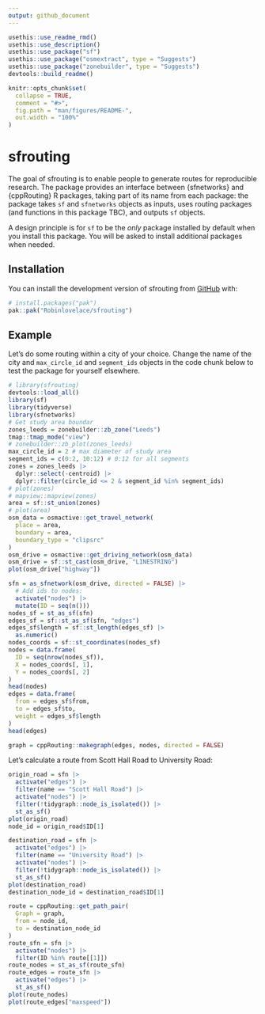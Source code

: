 ```yaml
---
output: github_document
---
```


<!-- README.md is generated from README.Rmd. Please edit that file -->

```r
usethis::use_readme_rmd()
usethis::use_description()
usethis::use_package("sf")
usethis::use_package("osmextract", type = "Suggests")
usethis::use_package("zonebuilder", type = "Suggests")
devtools::build_readme()
```

```r
knitr::opts_chunk$set(
  collapse = TRUE,
  comment = "#>",
  fig.path = "man/figures/README-",
  out.width = "100%"
)
```

# sfrouting

<!-- badges: start -->
<!-- badges: end -->

The goal of sfrouting is to enable people to generate routes for reproducible research.
The package provides an interface between {sfnetworks} and {cppRouting} R packages, taking part of its name from each package: the package takes `sf` and `sfnetworks` objects as inputs, uses routing packages (and functions in this package TBC), and outputs `sf` objects.

A design principle is for `sf` to be the *only* package installed by default when you install this package.
You will be asked to install additional packages when needed.

## Installation

You can install the development version of sfrouting from [GitHub](https://github.com/) with:

``` r
# install.packages("pak")
pak::pak("Robinlovelace/sfrouting")
```

## Example

Let's do some routing within a city of your choice.
Change the name of the city and `max_circle_id` and `segment_ids` objects in the code chunk below to test the package for yourself elsewhere.

```r
# library(sfrouting)
devtools::load_all()
library(sf)
library(tidyverse)
library(sfnetworks)
# Get study area boundar
zones_leeds = zonebuilder::zb_zone("Leeds")
tmap::tmap_mode("view")
# zonebuilder::zb_plot(zones_leeds)
max_circle_id = 2 # max diameter of study area
segment_ids = c(0:2, 10:12) # 0:12 for all segments
zones = zones_leeds |> 
  dplyr::select(-centroid) |> 
  dplyr::filter(circle_id <= 2 & segment_id %in% segment_ids)
# plot(zones)
# mapview::mapview(zones)
area = sf::st_union(zones)
# plot(area)
osm_data = osmactive::get_travel_network(
  place = area,
  boundary = area,
  boundary_type = "clipsrc"
)
osm_drive = osmactive::get_driving_network(osm_data)
osm_drive = sf::st_cast(osm_drive, "LINESTRING")
plot(osm_drive["highway"])
```

```r
sfn = as_sfnetwork(osm_drive, directed = FALSE) |>
  # Add ids to nodes:
  activate("nodes") |>
  mutate(ID = seq(n())) 
nodes_sf = st_as_sf(sfn)
edges_sf = sf::st_as_sf(sfn, "edges")
edges_sf$length = sf::st_length(edges_sf) |> 
  as.numeric()
nodes_coords = sf::st_coordinates(nodes_sf)
nodes = data.frame(
  ID = seq(nrow(nodes_sf)),
  X = nodes_coords[, 1],
  Y = nodes_coords[, 2]
)
head(nodes)
edges = data.frame(
  from = edges_sf$from,
  to = edges_sf$to,
  weight = edges_sf$length
)
head(edges)
```

```r
graph = cppRouting::makegraph(edges, nodes, directed = FALSE)
```

Let's calculate a route from Scott Hall Road to University Road:

```r
origin_road = sfn |> 
  activate("edges") |>
  filter(name == "Scott Hall Road") |>
  activate("nodes") |>
  filter(!tidygraph::node_is_isolated()) |>
  st_as_sf()
plot(origin_road)
node_id = origin_road$ID[1]

destination_road = sfn |> 
  activate("edges") |>
  filter(name == "University Road") |>
  activate("nodes") |>
  filter(!tidygraph::node_is_isolated()) |>
  st_as_sf()
plot(destination_road)
destination_node_id = destination_road$ID[1]

route = cppRouting::get_path_pair(
  Graph = graph,
  from = node_id,
  to = destination_node_id
)
route_sfn = sfn |>
  activate("nodes") |>
  filter(ID %in% route[[1]])
route_nodes = st_as_sf(route_sfn)
route_edges = route_sfn |>
  activate("edges") |>
  st_as_sf()
plot(route_nodes)
plot(route_edges["maxspeed"])
```


